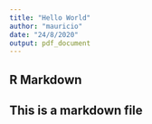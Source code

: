 ```yaml
---
title: "Hello World"
author: "mauricio"
date: "24/8/2020"
output: pdf_document
---
```



## R Markdown

## This is a markdown file



